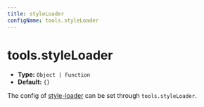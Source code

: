 ```yaml
---
title: styleLoader
configName: tools.styleLoader
---
```


# tools.styleLoader

- **Type:** `Object | Function`
- **Default:** `{}`

The config of [style-loader](https://github.com/webpack-contrib/style-loader) can be set through `tools.styleLoader`.


<RsbuildConig />
